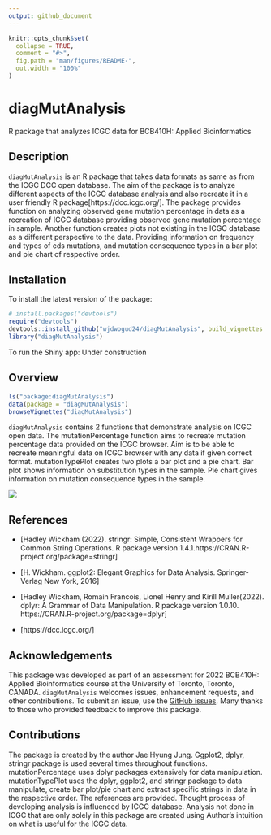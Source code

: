 ```yaml
---
output: github_document
---
```


<!-- README.md is generated from README.Rmd. Please edit that file -->

```r
knitr::opts_chunk$set(
  collapse = TRUE,
  comment = "#>",
  fig.path = "man/figures/README-",
  out.width = "100%"
)
```

# diagMutAnalysis
R package that analyzes ICGC data for BCB410H: Applied Bioinformatics

<!-- badges: start -->
<!-- badges: end -->

## Description
`diagMutAnalysis` is an R package that takes data formats as same as from the ICGC DCC open database. The aim of the package is to analyze different aspects of the ICGC database analysis and also recreate it in a user friendly R package[https://dcc.icgc.org/]. The package provides function on analyzing observed gene mutation percentage in data as a recreation of ICGC database providing observed gene mutation percentage in sample. Another function creates plots not existing in the ICGC database as a different perspective to the data. Providing information on frequency and types of cds mutations, and mutation consequence types in a bar plot and pie chart of respective order.

## Installation

To install the latest version of the package:

``` r
# install.packages("devtools")
require("devtools")
devtools::install_github("wjdwogud24/diagMutAnalysis", build_vignettes = TRUE)
library("diagMutAnalysis")
```
To run the Shiny app:
Under construction

## Overview
``` r
ls("package:diagMutAnalysis")
data(package = "diagMutAnalysis") 
browseVignettes("diagMutAnalysis")
```
`diagMutAnalysis` contains 2 functions that demonstrate analysis on ICGC open data. The mutationPercentage function aims to recreate mutation percentage data provided on the ICGC browser. Aim is to be able to recreate meaningful data on ICGC browser with any data if given correct format. mutationTypePlot creates two plots a bar plot and a pie chart. Bar plot shows information on substitution types in the sample. Pie chart gives information on mutation consequence types in the sample.

![](./inst/extdata/JUNG_J_A1.jpg)


## References

* [Hadley Wickham (2022). stringr: Simple, Consistent Wrappers for Common String Operations. R package version 1.4.1.https://CRAN.R-project.org/package=stringr]

* [H. Wickham. ggplot2: Elegant Graphics for Data Analysis. Springer-Verlag New York, 2016]

* [Hadley Wickham, Romain Francois, Lionel Henry and Kirill Muller(2022). dplyr: A Grammar of Data Manipulation. R package version 1.0.10. https://CRAN.R-project.org/package=dplyr]

* [https://dcc.icgc.org/]

## Acknowledgements

This package was developed as part of an assessment for 2022 BCB410H: Applied Bioinformatics course at the University of Toronto, Toronto, CANADA. `diagMutAnalysis` welcomes issues, enhancement requests, and other contributions. To submit an issue, use the [GitHub issues](https://github.com/wjdwogud24/diagMutAnalysis/issues). Many thanks to those who provided feedback to improve this package.

## Contributions
The package is created by the author Jae Hyung Jung. Ggplot2, dplyr, stringr package is used several times throughout functions. mutationPercentage uses dplyr packages extensively for data manipulation. mutationTypePlot uses the dplyr, ggplot2, and stringr package to data manipulate, create bar plot/pie chart and extract specific strings in data in the respective order. The references are provided. Thought process of developing analysis is influenced by ICGC database. Analysis not done in ICGC that are only solely in this package are created using Author's intuition on what is useful for the ICGC data.
